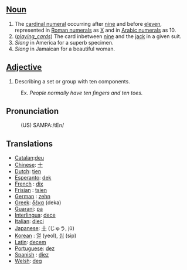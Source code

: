 ==[[Noun]]==

# The [[cardinal numeral]] occurring after [[nine]] and before [[eleven]], represented in [[Roman numerals]] as [[X]] and in [[Arabic numerals]] as 10.
# (<i>[[playing_cards]]</i>) The card inbetween [[nine]] and the [[jack]] in a given suit.
# ''Slang'' in America for a superb specimen.
# ''Slang'' in Jamaican for a beautiful woman. 


==[[Adjective]]==
# Describing a set or group with ten components. 
:Ex. <i>''People normally have ten fingers and ten toes.''</i>

==Pronunciation==
:(US) SAMPA:/tEn/

==Translations==
*[[Catalan]]:[[deu]]
*[[Chinese]]: [[十]]
*[[Dutch]]: [[tien]]
*[[Esperanto]]: [[dek]]
*[[French]] : [[dix]]
*[[Frisian]] : [[tsien]]
*[[German]] : [[zehn]]
*[[Greek]]: [[δέκα]] (deka)
*[[Guarani]]: [[pa]]
*[[Interlingua]]: [[dece]]
*[[Italian]]: [[dieci]]
*[[Japanese]]: [[十]] (じゅう, jū)
*[[Korean]] : [[열]] (yeol), [[십]] (sip)
*[[Latin]]: [[decem]]
*[[Portuguese]]: [[dez]]
*[[Spanish]] : [[diez]]
*[[Welsh]]: [[deg]]